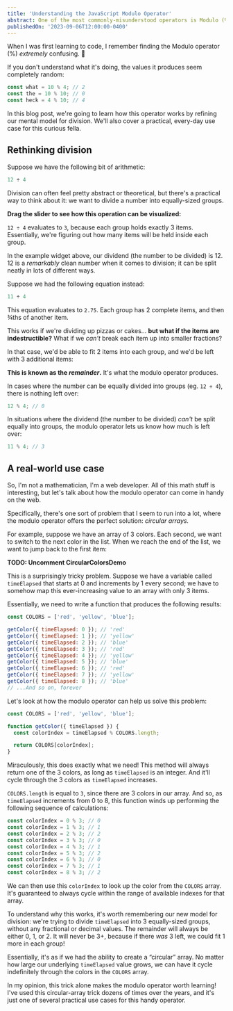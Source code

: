 ```yaml
---
title: 'Understanding the JavaScript Modulo Operator'
abstract: One of the most commonly-misunderstood operators is Modulo (%). In this tutorial, we'll unpack exactly what this little bugger does, and learn how it can help us solve practical problems.
publishedOn: '2023-09-06T12:00:00-0400'
---
```


When I was first learning to code, I remember finding the Modulo operator (%) _extremely_ confusing. 😬

If you don't understand what it's doing, the values it produces seem completely random:

```js
const what = 10 % 4; // 2
const the = 10 % 10; // 0
const heck = 4 % 10; // 4
```

In this blog post, we're going to learn how this operator works by refining our mental model for division. We'll also cover a practical, every-day use case for this curious fella.

## Rethinking division

Suppose we have the following bit of arithmetic:

```js
12 ÷ 4
```

Division can often feel pretty abstract or theoretical, but there's a practical way to think about it: we want to divide a number into equally-sized groups.

**Drag the slider to see how this operation can be visualized:**

<DivisionGroupsDemo />

`12 ÷ 4` evaluates to `3`, because each group holds exactly 3 items. Essentially, we're figuring out how many items will be held inside each group.

In the example widget above, our dividend (the number to be divided) is 12. 12 is a _remarkably_ clean number when it comes to division; it can be split neatly in lots of different ways.

Suppose we had the following equation instead:

```js
11 ÷ 4
```

This equation evaluates to `2.75`. Each group has 2 complete items, and then ¾ths of another item.

This works if we're dividing up pizzas or cakes… **but what if the items are indestructible?** What if we _can't_ break each item up into smaller fractions?

In that case, we'd be able to fit 2 items into each group, and we'd be left with 3 additional items:

<DivisionGroupsDemo includeRemainderArea={true} numOfItems={11} initialNumOfGroups={4} />

**This is known as the _remainder_.** It's what the modulo operator produces.

In cases where the number can be equally divided into groups (eg. `12 ÷ 4`), there is nothing left over:

```js
12 % 4; // 0
```

In situations where the dividend (the number to be divided) _can't_ be split equally into groups, the modulo operator lets us know how much is left over:

```js
11 % 4; // 3
```

## A real-world use case

So, I'm not a mathematician, I'm a web developer. All of this math stuff is interesting, but let's talk about how the modulo operator can come in handy on the web.

Specifically, there's one sort of problem that I seem to run into a lot, where the modulo operator offers the perfect solution: _circular arrays._

For example, suppose we have an array of 3 colors. Each second, we want to switch to the next color in the list. When we reach the end of the list, we want to jump back to the first item:

**TODO: Uncomment CircularColorsDemo**

<CircularColorsDemo />

This is a surprisingly tricky problem. Suppose we have a variable called `timeElapsed` that starts at 0 and increments by 1 every second; we have to somehow map this ever-increasing value to an array with only 3 items.

Essentially, we need to write a function that produces the following results:

```js
const COLORS = ['red', 'yellow', 'blue'];

getColor({ timeElapsed: 0 }); // 'red'
getColor({ timeElapsed: 1 }); // 'yellow'
getColor({ timeElapsed: 2 }); // 'blue'
getColor({ timeElapsed: 3 }); // 'red'
getColor({ timeElapsed: 4 }); // 'yellow'
getColor({ timeElapsed: 5 }); // 'blue'
getColor({ timeElapsed: 6 }); // 'red'
getColor({ timeElapsed: 7 }); // 'yellow'
getColor({ timeElapsed: 8 }); // 'blue'
// ...And so on, forever
```

Let's look at how the modulo operator can help us solve this problem:

```js
const COLORS = ['red', 'yellow', 'blue'];

function getColor({ timeElapsed }) {
  const colorIndex = timeElapsed % COLORS.length;

  return COLORS[colorIndex];
}
```

Miraculously, this does exactly what we need! This method will always return one of the 3 colors, as long as `timeElapsed` is an integer. And it'll cycle through the 3 colors as `timeElapsed` increases.

`COLORS.length` is equal to `3`, since there are 3 colors in our array. And so, as `timeElapsed` increments from 0 to 8, this function winds up performing the following sequence of calculations:

```js
const colorIndex = 0 % 3; // 0
const colorIndex = 1 % 3; // 1
const colorIndex = 2 % 3; // 2
const colorIndex = 3 % 3; // 0
const colorIndex = 4 % 3; // 1
const colorIndex = 5 % 3; // 2
const colorIndex = 6 % 3; // 0
const colorIndex = 7 % 3; // 1
const colorIndex = 8 % 3; // 2
```

We can then use this `colorIndex` to look up the color from the `COLORS` array. It's guaranteed to always cycle within the range of available indexes for that array.

To understand why this works, it's worth remembering our new model for division: we're trying to divide `timeElapsed` into 3 equally-sized groups, without any fractional or decimal values. The remainder will always be either 0, 1, or 2. It will never be 3+, because if there _was_ 3 left, we could fit 1 more in each group!

Essentially, it's as if we had the ability to create a “circular” array. No matter how large our underlying `timeElapsed` value grows, we can have it cycle indefinitely through the colors in the `COLORS` array.

In my opinion, this trick alone makes the modulo operator worth learning! I've used this circular-array trick dozens of times over the years, and it's just one of several practical use cases for this handy operator.
